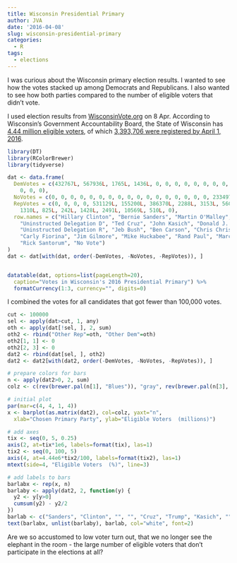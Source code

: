 ```yaml
---
title: Wisconsin Presidential Primary
author: JVA
date: '2016-04-08'
slug: wisconsin-presidential-primary
categories:
  - R
tags:
  - elections
---
```


I was curious about the Wisconsin primary election results.
I wanted to see how the votes stacked up among Democrats and Republicans.  I also wanted to see how both parties compared to the number of eligible voters that didn't vote.

I used election results from [WisconsinVote.org](http://wisconsinvote.org/election-results) on 8 Apr.
According to Wisconsin's Government Accountability Board, the State of Wisconsin has [4.44 million eligible voters](http://www.gab.wi.gov/node/3905), of which [3,393,706 were registered by April 1, 2016](http://www.gab.wi.gov/publications/statistics/registered-voters-2016-april-1).

```r
library(DT)
library(RColorBrewer)
library(tidyverse)

dat <- data.frame(
  DemVotes = c(432767L, 567936L, 1765L, 1436L, 0, 0, 0, 0, 0, 0, 0, 0, 0, 0, 0, 
    0, 0, 0),
  NoVotes = c(0, 0, 0, 0, 0, 0, 0, 0, 0, 0, 0, 0, 0, 0, 0, 0, 0, 2334973L),
  RepVotes = c(0, 0, 0, 0, 531129L, 155200L, 386370L, 2288L, 3153L, 5608L, 
    1310L, 825L, 242L, 1428L, 2491L, 10569L, 510L, 0),
  row.names = c("Hillary Clinton", "Bernie Sanders", "Martin O'Malley", 
    "Uninstructed Delegation D", "Ted Cruz", "John Kasich", "Donald J. Trump", 
    "Uninstructed Delegation R", "Jeb Bush", "Ben Carson", "Chris Christie", 
    "Carly Fiorina", "Jim Gilmore", "Mike Huckabee", "Rand Paul", "Marco Rubio",
    "Rick Santorum", "No Vote")
)
dat <- dat[with(dat, order(-DemVotes, -NoVotes, -RepVotes)), ]


datatable(dat, options=list(pageLength=20),
  caption="Votes in Wisconsin's 2016 Presidential Primary") %>%
  formatCurrency(1:3, currency="", digits=0)
```

I combined the votes for all candidates that got fewer than 100,000 votes.

```r
cut <- 100000
sel <- apply(dat>cut, 1, any)
oth <- apply(dat[!sel, ], 2, sum)
oth2 <- rbind("Other Rep"=oth, "Other Dem"=oth)
oth2[1, 1] <- 0
oth2[2, 3] <- 0
dat2 <- rbind(dat[sel, ], oth2)
dat2 <- dat2[with(dat2, order(-DemVotes, -NoVotes, -RepVotes)), ]
```

```r
# prepare colors for bars
n <- apply(dat2>0, 2, sum)
colz <- c(rev(brewer.pal(n[1], "Blues")), "gray", rev(brewer.pal(n[3], "Reds")))

# initial plot
par(mar=c(4, 4, 1, 4))
x <- barplot(as.matrix(dat2), col=colz, yaxt="n", 
  xlab="Chosen Primary Party", ylab="Eligible Voters  (millions)")

# add axes
tix <- seq(0, 5, 0.25)
axis(2, at=tix*1e6, labels=format(tix), las=1)
tix2 <- seq(0, 100, 5)
axis(4, at=4.44e6*tix2/100, labels=format(tix2), las=1)
mtext(side=4, "Eligible Voters  (%)", line=3)

# add labels to bars
barlabx <- rep(x, n)
barlaby <- apply(dat2, 2, function(y) {
  y2 <- y[y>0]
  cumsum(y2) - y2/2
})
barlab <- c("Sanders", "Clinton", "", "", "Cruz", "Trump", "Kasich", "")
text(barlabx, unlist(barlaby), barlab, col="white", font=2)
```

Are we so accustomed to low voter turn out, that we no longer see the elephant in the room - the large number of eligible voters that don't participate in the elections at all?
